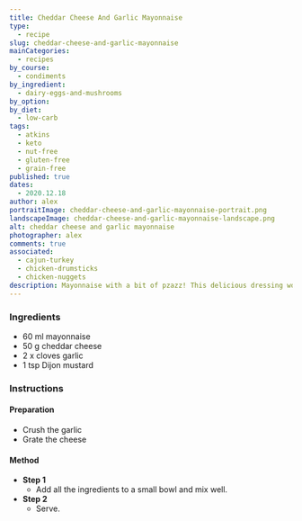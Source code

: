 ```yaml
---
title: Cheddar Cheese And Garlic Mayonnaise
type:
  - recipe
slug: cheddar-cheese-and-garlic-mayonnaise
mainCategories:
  - recipes
by_course:
  - condiments
by_ingredient:
  - dairy-eggs-and-mushrooms
by_option:
by_diet:
  - low-carb
tags:
  - atkins
  - keto
  - nut-free
  - gluten-free
  - grain-free
published: true
dates:
  - 2020.12.18
author: alex
portraitImage: cheddar-cheese-and-garlic-mayonnaise-portrait.png
landscapeImage: cheddar-cheese-and-garlic-mayonnaise-landscape.png
alt: cheddar cheese and garlic mayonnaise
photographer: alex
comments: true
associated:
  - cajun-turkey
  - chicken-drumsticks
  - chicken-nuggets
description: Mayonnaise with a bit of pzazz! This delicious dressing works great with chicken. Carl really liked it.
---
```


<Ingredients>

### Ingredients

- 60 ml mayonnaise
- 50 g cheddar cheese
- 2 x cloves garlic
- 1 tsp Dijon mustard

</Ingredients>

<Instructions>

### Instructions

#### Preparation

- Crush the garlic
- Grate the cheese

#### Method

- **Step 1**
  - Add all the ingredients to a small bowl and mix well.
- **Step 2**
  - Serve.

</Instructions>
